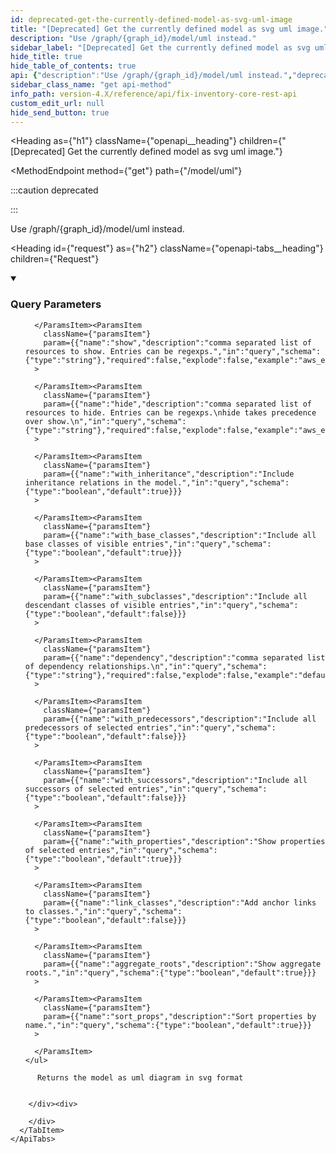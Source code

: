```yaml
---
id: deprecated-get-the-currently-defined-model-as-svg-uml-image
title: "[Deprecated] Get the currently defined model as svg uml image."
description: "Use /graph/{graph_id}/model/uml instead."
sidebar_label: "[Deprecated] Get the currently defined model as svg uml image."
hide_title: true
hide_table_of_contents: true
api: {"description":"Use /graph/{graph_id}/model/uml instead.","deprecated":true,"tags":["model"],"parameters":[{"name":"output","description":"The output format.","in":"query","schema":{"type":"string","enum":["svg","png"],"default":"svg"},"required":false},{"name":"show","description":"comma separated list of resources to show. Entries can be regexps.","in":"query","schema":{"type":"string"},"required":false,"explode":false,"example":"aws_ec2_instance,gcp.*"},{"name":"hide","description":"comma separated list of resources to hide. Entries can be regexps.\nhide takes precedence over show.\n","in":"query","schema":{"type":"string"},"required":false,"explode":false,"example":"aws_ec2_instance,gcp.*"},{"name":"with_inheritance","description":"Include inheritance relations in the model.","in":"query","schema":{"type":"boolean","default":true}},{"name":"with_base_classes","description":"Include all base classes of visible entries","in":"query","schema":{"type":"boolean","default":true}},{"name":"with_subclasses","description":"Include all descendant classes of visible entries","in":"query","schema":{"type":"boolean","default":false}},{"name":"dependency","description":"comma separated list of dependency relationships.\n","in":"query","schema":{"type":"string"},"required":false,"explode":false,"example":"default"},{"name":"with_predecessors","description":"Include all predecessors of selected entries","in":"query","schema":{"type":"boolean","default":false}},{"name":"with_successors","description":"Include all successors of selected entries","in":"query","schema":{"type":"boolean","default":false}},{"name":"with_properties","description":"Show properties of selected entries","in":"query","schema":{"type":"boolean","default":true}},{"name":"link_classes","description":"Add anchor links to classes.","in":"query","schema":{"type":"boolean","default":false}},{"name":"aggregate_roots","description":"Show aggregate roots.","in":"query","schema":{"type":"boolean","default":true}},{"name":"sort_props","description":"Sort properties by name.","in":"query","schema":{"type":"boolean","default":true}}],"responses":{"200":{"description":"Returns the model as uml diagram in svg format"}},"method":"get","path":"/model/uml","servers":[{"url":"https://{host}:{port}","variables":{"host":{"default":"localhost"},"port":{"default":"8900"}}}],"info":{"title":"Fix Inventory Core REST API","version":"V1"},"postman":{"name":"[Deprecated] Get the currently defined model as svg uml image.","description":{"content":"Use /graph/{graph_id}/model/uml instead.","type":"text/plain"},"url":{"path":["model","uml"],"host":["{{baseUrl}}"],"query":[{"disabled":false,"description":{"content":"The output format.","type":"text/plain"},"key":"output","value":""},{"disabled":false,"description":{"content":"comma separated list of resources to show. Entries can be regexps.","type":"text/plain"},"key":"show","value":""},{"disabled":false,"description":{"content":"comma separated list of resources to hide. Entries can be regexps.\nhide takes precedence over show.\n","type":"text/plain"},"key":"hide","value":""},{"disabled":false,"description":{"content":"Include inheritance relations in the model.","type":"text/plain"},"key":"with_inheritance","value":""},{"disabled":false,"description":{"content":"Include all base classes of visible entries","type":"text/plain"},"key":"with_base_classes","value":""},{"disabled":false,"description":{"content":"Include all descendant classes of visible entries","type":"text/plain"},"key":"with_subclasses","value":""},{"disabled":false,"description":{"content":"comma separated list of dependency relationships.\n","type":"text/plain"},"key":"dependency","value":""},{"disabled":false,"description":{"content":"Include all predecessors of selected entries","type":"text/plain"},"key":"with_predecessors","value":""},{"disabled":false,"description":{"content":"Include all successors of selected entries","type":"text/plain"},"key":"with_successors","value":""},{"disabled":false,"description":{"content":"Show properties of selected entries","type":"text/plain"},"key":"with_properties","value":""},{"disabled":false,"description":{"content":"Add anchor links to classes.","type":"text/plain"},"key":"link_classes","value":""},{"disabled":false,"description":{"content":"Show aggregate roots.","type":"text/plain"},"key":"aggregate_roots","value":""},{"disabled":false,"description":{"content":"Sort properties by name.","type":"text/plain"},"key":"sort_props","value":""}],"variable":[]},"method":"GET"}}
sidebar_class_name: "get api-method"
info_path: version-4.X/reference/api/fix-inventory-core-rest-api
custom_edit_url: null
hide_send_button: true
---
```



<Heading
  as={"h1"}
  className={"openapi__heading"}
  children={"[Deprecated] Get the currently defined model as svg uml image."}
>
</Heading>

<MethodEndpoint
  method={"get"}
  path={"/model/uml"}
>
  
</MethodEndpoint>

:::caution deprecated

:::

Use /graph/\{graph_id\}/model/uml instead.

<Heading
  id={"request"}
  as={"h2"}
  className={"openapi-tabs__heading"}
  children={"Request"}
>
</Heading>

<details
  style={{"marginBottom":"1rem"}}
  className={"openapi-markdown__details"}
  data-collapsed={false}
  open={true}
>
  <summary
    style={{}}
  >
    <h3
      className={"openapi-markdown__details-summary-header-params"}
    >
      Query Parameters
    </h3>
  </summary><div>
    <ul>
      <ParamsItem
        className={"paramsItem"}
        param={{"name":"output","description":"The output format.","in":"query","schema":{"type":"string","enum":["svg","png"],"default":"svg"},"required":false}}
      >
        
      </ParamsItem><ParamsItem
        className={"paramsItem"}
        param={{"name":"show","description":"comma separated list of resources to show. Entries can be regexps.","in":"query","schema":{"type":"string"},"required":false,"explode":false,"example":"aws_ec2_instance,gcp.*"}}
      >
        
      </ParamsItem><ParamsItem
        className={"paramsItem"}
        param={{"name":"hide","description":"comma separated list of resources to hide. Entries can be regexps.\nhide takes precedence over show.\n","in":"query","schema":{"type":"string"},"required":false,"explode":false,"example":"aws_ec2_instance,gcp.*"}}
      >
        
      </ParamsItem><ParamsItem
        className={"paramsItem"}
        param={{"name":"with_inheritance","description":"Include inheritance relations in the model.","in":"query","schema":{"type":"boolean","default":true}}}
      >
        
      </ParamsItem><ParamsItem
        className={"paramsItem"}
        param={{"name":"with_base_classes","description":"Include all base classes of visible entries","in":"query","schema":{"type":"boolean","default":true}}}
      >
        
      </ParamsItem><ParamsItem
        className={"paramsItem"}
        param={{"name":"with_subclasses","description":"Include all descendant classes of visible entries","in":"query","schema":{"type":"boolean","default":false}}}
      >
        
      </ParamsItem><ParamsItem
        className={"paramsItem"}
        param={{"name":"dependency","description":"comma separated list of dependency relationships.\n","in":"query","schema":{"type":"string"},"required":false,"explode":false,"example":"default"}}
      >
        
      </ParamsItem><ParamsItem
        className={"paramsItem"}
        param={{"name":"with_predecessors","description":"Include all predecessors of selected entries","in":"query","schema":{"type":"boolean","default":false}}}
      >
        
      </ParamsItem><ParamsItem
        className={"paramsItem"}
        param={{"name":"with_successors","description":"Include all successors of selected entries","in":"query","schema":{"type":"boolean","default":false}}}
      >
        
      </ParamsItem><ParamsItem
        className={"paramsItem"}
        param={{"name":"with_properties","description":"Show properties of selected entries","in":"query","schema":{"type":"boolean","default":true}}}
      >
        
      </ParamsItem><ParamsItem
        className={"paramsItem"}
        param={{"name":"link_classes","description":"Add anchor links to classes.","in":"query","schema":{"type":"boolean","default":false}}}
      >
        
      </ParamsItem><ParamsItem
        className={"paramsItem"}
        param={{"name":"aggregate_roots","description":"Show aggregate roots.","in":"query","schema":{"type":"boolean","default":true}}}
      >
        
      </ParamsItem><ParamsItem
        className={"paramsItem"}
        param={{"name":"sort_props","description":"Sort properties by name.","in":"query","schema":{"type":"boolean","default":true}}}
      >
        
      </ParamsItem>
    </ul>
  </div>
</details><div>
  <div>
    <ApiTabs
      label={undefined}
      id={undefined}
    >
      <TabItem
        label={"200"}
        value={"200"}
      >
        <div>
          
          
          Returns the model as uml diagram in svg format
          
          
        </div><div>
          
        </div>
      </TabItem>
    </ApiTabs>
  </div>
</div>
